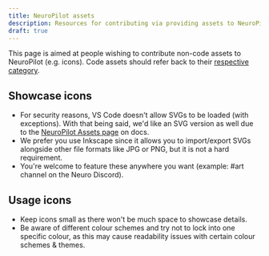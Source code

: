 ```yaml
---
title: NeuroPilot assets
description: Resources for contributing via providing assets to NeuroPilot.
draft: true
---
```



<Aside>

This page is aimed at people wishing to contribute non-code assets to NeuroPilot (e.g. icons). Code assets should refer back to their [respective category](/neuropilot/contributors). 

</Aside>

## Showcase icons

- For security reasons, VS Code doesn't allow SVGs to be loaded (with exceptions). With that being said, we'd like an SVG version as well due to the [NeuroPilot Assets page](/neuropilot/assets) on docs.
- We prefer you use Inkscape since it allows you to import/export SVGs alongside other file formats like JPG or PNG, but it is not a hard requirement.
- You're welcome to feature these anywhere you want (example: #art channel on the Neuro Discord).

## Usage icons

- Keep icons small as there won't be much space to showcase details.
- Be aware of different colour schemes and try not to lock into one specific colour, as this may cause readability issues with certain colour schemes & themes.
